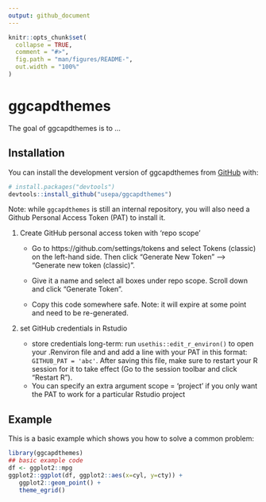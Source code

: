 ```yaml
---
output: github_document
---
```


<!-- README.md is generated from README.Rmd. Please edit that file -->

```r
knitr::opts_chunk$set(
  collapse = TRUE,
  comment = "#>",
  fig.path = "man/figures/README-",
  out.width = "100%"
)
```

# ggcapdthemes

<!-- badges: start -->
<!-- badges: end -->

The goal of ggcapdthemes is to ...

## Installation

You can install the development version of ggcapdthemes from [GitHub](https://github.com/) with:

``` r
# install.packages("devtools")
devtools::install_github("usepa/ggcapdthemes")
```

Note: while `ggcapdthemes` is still an internal repository, you will also need a Github Personal Access Token (PAT) to install it. 

1.	Create GitHub personal access token with 'repo scope' 
    
    - Go to https://github.com/settings/tokens and select Tokens (classic) on the left-hand side. Then click "Generate New Token" --> "Generate new token (classic)".

    - Give it a name and select all boxes under repo scope. Scroll down and click "Generate Token".

    - Copy this code somewhere safe. Note: it will expire at some point and need to be re-generated.

2.	set GitHub credentials in Rstudio 

    - store credentials long-term: run `usethis::edit_r_environ()` to open your .Renviron file and and add a line with your PAT in this format: `GITHUB_PAT = 'abc'`. After saving this file, make sure to restart your R session for it to take effect (Go to the session toolbar and click "Restart R").
    - You can specify an extra argument scope = 'project' if you only want the PAT to work for a particular Rstudio project


## Example

This is a basic example which shows you how to solve a common problem:

```r
library(ggcapdthemes)
## basic example code
df <- ggplot2::mpg
ggplot2::ggplot(df, ggplot2::aes(x=cyl, y=cty)) +
   ggplot2::geom_point() +
   theme_egrid()
```
